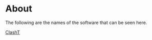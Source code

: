 # About

The following are the names of the software that can be seen here.

[ClashT](/terms/soft/eula/clasht)
